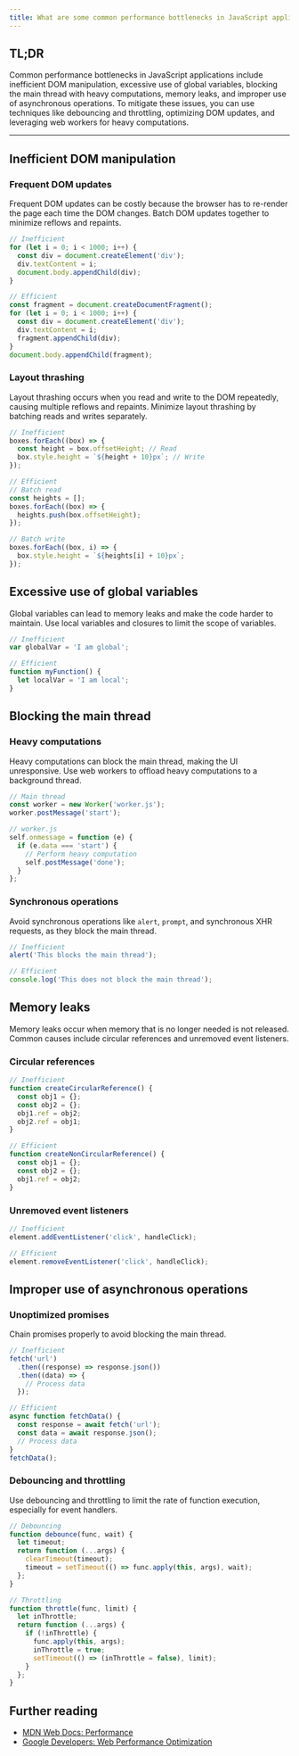 ```yaml
---
title: What are some common performance bottlenecks in JavaScript applications?
---
```


## TL;DR

Common performance bottlenecks in JavaScript applications include inefficient DOM manipulation, excessive use of global variables, blocking the main thread with heavy computations, memory leaks, and improper use of asynchronous operations. To mitigate these issues, you can use techniques like debouncing and throttling, optimizing DOM updates, and leveraging web workers for heavy computations.

---

## Inefficient DOM manipulation

### Frequent DOM updates

Frequent DOM updates can be costly because the browser has to re-render the page each time the DOM changes. Batch DOM updates together to minimize reflows and repaints.

```js
// Inefficient
for (let i = 0; i < 1000; i++) {
  const div = document.createElement('div');
  div.textContent = i;
  document.body.appendChild(div);
}

// Efficient
const fragment = document.createDocumentFragment();
for (let i = 0; i < 1000; i++) {
  const div = document.createElement('div');
  div.textContent = i;
  fragment.appendChild(div);
}
document.body.appendChild(fragment);
```

### Layout thrashing

Layout thrashing occurs when you read and write to the DOM repeatedly, causing multiple reflows and repaints. Minimize layout thrashing by batching reads and writes separately.

```js
// Inefficient
boxes.forEach((box) => {
  const height = box.offsetHeight; // Read
  box.style.height = `${height + 10}px`; // Write
});

// Efficient
// Batch read
const heights = [];
boxes.forEach((box) => {
  heights.push(box.offsetHeight);
});

// Batch write
boxes.forEach((box, i) => {
  box.style.height = `${heights[i] + 10}px`;
});
```

## Excessive use of global variables

Global variables can lead to memory leaks and make the code harder to maintain. Use local variables and closures to limit the scope of variables.

```js
// Inefficient
var globalVar = 'I am global';

// Efficient
function myFunction() {
  let localVar = 'I am local';
}
```

## Blocking the main thread

### Heavy computations

Heavy computations can block the main thread, making the UI unresponsive. Use web workers to offload heavy computations to a background thread.

```js
// Main thread
const worker = new Worker('worker.js');
worker.postMessage('start');

// worker.js
self.onmessage = function (e) {
  if (e.data === 'start') {
    // Perform heavy computation
    self.postMessage('done');
  }
};
```

### Synchronous operations

Avoid synchronous operations like `alert`, `prompt`, and synchronous XHR requests, as they block the main thread.

```js
// Inefficient
alert('This blocks the main thread');

// Efficient
console.log('This does not block the main thread');
```

## Memory leaks

Memory leaks occur when memory that is no longer needed is not released. Common causes include circular references and unremoved event listeners.

### Circular references

```js
// Inefficient
function createCircularReference() {
  const obj1 = {};
  const obj2 = {};
  obj1.ref = obj2;
  obj2.ref = obj1;
}

// Efficient
function createNonCircularReference() {
  const obj1 = {};
  const obj2 = {};
  obj1.ref = obj2;
}
```

### Unremoved event listeners

```js
// Inefficient
element.addEventListener('click', handleClick);

// Efficient
element.removeEventListener('click', handleClick);
```

## Improper use of asynchronous operations

### Unoptimized promises

Chain promises properly to avoid blocking the main thread.

```js
// Inefficient
fetch('url')
  .then((response) => response.json())
  .then((data) => {
    // Process data
  });

// Efficient
async function fetchData() {
  const response = await fetch('url');
  const data = await response.json();
  // Process data
}
fetchData();
```

### Debouncing and throttling

Use debouncing and throttling to limit the rate of function execution, especially for event handlers.

```js
// Debouncing
function debounce(func, wait) {
  let timeout;
  return function (...args) {
    clearTimeout(timeout);
    timeout = setTimeout(() => func.apply(this, args), wait);
  };
}

// Throttling
function throttle(func, limit) {
  let inThrottle;
  return function (...args) {
    if (!inThrottle) {
      func.apply(this, args);
      inThrottle = true;
      setTimeout(() => (inThrottle = false), limit);
    }
  };
}
```

## Further reading

- [MDN Web Docs: Performance](https://developer.mozilla.org/en-US/docs/Web/Performance)
- [Google Developers: Web Performance Optimization](https://developers.google.com/web/fundamentals/performance)
